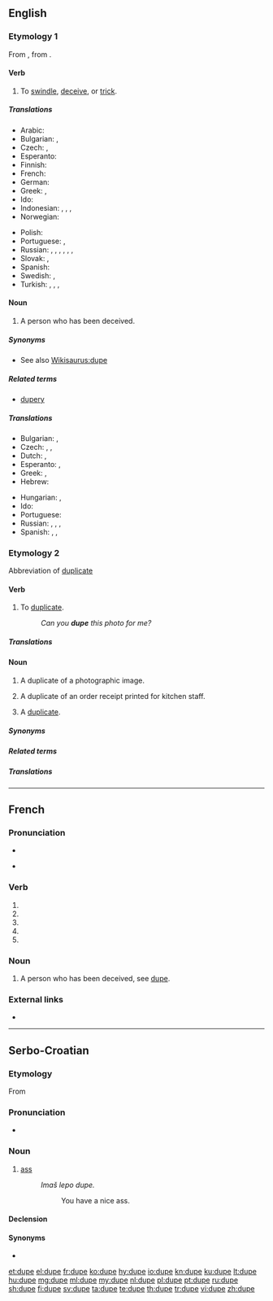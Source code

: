 {{also|dupé}}
==English==

===Etymology 1===
From {{etyl|fr|en}} {{term|duper|lang=fr}}, from {{etyl|frm|en}} {{term|duppe|lang=frm}}.

====Verb====
{{en-verb|dup}}

# To [[swindle]], [[deceive]], or [[trick]].

=====Translations=====
{{trans-top|to swindle, deceive, or trick}}
* Arabic: {{t|ar|يخدع}}
* Bulgarian: {{t+|bg|мамя}}, {{t+|bg|измамвам}}
* Czech: {{t+|cs|oklamat}}, {{t+|cs|napálit}}
* Esperanto: {{t|eo|trompi}}
* Finnish: {{t+|fi|puijata}}
* French: {{t+|fr|duper}}
* German: {{t+|de|überlisten}}
* Greek: {{t+|el|κοροϊδεύω}},  {{t+|el|εξαπατώ}}
* Ido: {{t+|io|dupigar}}
* Indonesian: {{t+|id|tipu|alt=menipu}}, {{t+|id|akal|alt=mengakali}}, {{t+|id|bodoh|alt=membodohi}}, {{t+|id|memperdaya}}
* Norwegian: {{t|no|dupere}}
{{trans-mid}}
* Polish: {{t+|pl|oszukiwać}}
* Portuguese: {{t+|pt|enganar}}, {{t+|pt|defraudar}}
* Russian: {{t+|ru|обма́нывать}}, {{t+|ru|одурачивать}}, {{t+|ru|вводи́ть в заблужде́ние}}, {{qualifier|partly}} {{t+|ru|ловчить}}, {{qualifier|informal}} {{t+|ru|надувать}}, {{qualifier|informal}} {{t+|ru|разводи́ть}}, {{qualifier|informal}} {{t+|ru|кида́ть}}
* Slovak: {{t|sk|podviesť}}, {{t|sk|oklamať}}
* Spanish: {{t+|es|engañar}}
* Swedish: {{t+|sv|lura}}, {{t+|sv|dupera}}
* Turkish: {{t+|tr|aldatmak}}, {{t+|tr|kandırmak}}, {{t+|tr|söğüşlemek}} {{qualifier|slang}}, {{t|tr|keklemek}} {{qualifier|slang}}
{{trans-bottom}}

====Noun====
{{en-noun}}

# A person who has been deceived.

=====Synonyms=====
* See also [[Wikisaurus:dupe]]

=====Related terms=====
* [[dupery]]

=====Translations=====
{{trans-top|deceived person}}
* Bulgarian: {{t|bg|лековерник|m}}, {{t+|bg|будала|m}}
* Czech: {{t|cs|napálený|m}}, {{t|cs|oklamaný|m}}, {{t|cs|podvedený|m}}
* Dutch: {{t|nl|gedupeerde|m|f}}, {{t|nl|bedrogene|m|f}}
* Esperanto: {{t|eo|trompito}}, {{t|eo|trompato}}
* Greek: {{t+|el|κορόιδο|n}}, {{t+|el|αγαθιάρης|m}}
* Hebrew: {{t+|he|פראייר|m|tr=frayer}}
{{trans-mid}}
* Hungarian: {{t+|hu|balek}}, {{t|hu|palimadár}}
* Ido: {{t+|io|dupo}}
* Portuguese: {{t+|pt|ludibriado|m}}
* Russian: {{t+|ru|простофиля|m}}, {{t|ru|несообразительный челове́к}}, {{t|ru|жертва обмана}}, {{qualifier|partly}} {{t|ru|легковерный челове́к}}
* Spanish: {{t+|es|incauto}},  {{t+|es|engrupido}},  {{t+|es|engañado|m}}
{{trans-bottom}}

===Etymology 2===
Abbreviation of [[duplicate]]

====Verb====
{{en-verb|dup}}

# {{context|transitive|lang=en}} To [[duplicate]].
#: ''Can you '''dupe''' this photo for me?''

=====Translations=====

====Noun====
{{en-noun}}

# {{context|photography|lang=en}} A duplicate of a photographic image.
# {{context|restaurant industry|lang=en}} A duplicate of an order receipt printed for kitchen staff.
# {{context|informal|lang=en}} A [[duplicate]].

=====Synonyms=====

=====Related terms=====

=====Translations=====

----

==French==

===Pronunciation===
* {{IPA|/dyp/|lang=fr}}
* {{a|Quebec}} {{IPA|/dzʏp/|lang=fr}}

===Verb===
{{fr-verb-form}}

# {{inflection of|duper||1|s|pres|indc|lang=fr}}
# {{inflection of|duper||3|s|pres|indc|lang=fr}}
# {{inflection of|duper||1|s|pres|subj|lang=fr}}
# {{inflection of|duper||1|s|pres|subj|lang=fr}}
# {{inflection of|duper||2|s|impr|lang=fr}}

===Noun===
{{fr-noun|f}}

# A person who has been deceived, see [[dupe#English|dupe]].

===External links===
* {{R:TLFi}}

----

==Serbo-Croatian==

===Etymology===
From {{etyl|sla-pro|sh}} {{m|sla-pro|*dupę}}

===Pronunciation===
* {{IPA|/dûpe/|lang=sh}}

===Noun===
{{sh-noun|g=n|head=dȕpe|r|дупе|ду̏пе}}

# {{context|vulgar|lang=sh}} [[ass]]
#: ''Imaš lepo dupe.''
#:: You have a nice ass.

====Declension====
{{sh-decl-noun
|dȕpe|dupèta
|dupeta|dupétā
|dupetu|dupetima
|dupe|dupeta
|dupe|dupeta
|dupetu|dupetima
|dupetom|dupetima
}}

====Synonyms====
* {{l|sh|gùzica}}

[[et:dupe]]
[[el:dupe]]
[[fr:dupe]]
[[ko:dupe]]
[[hy:dupe]]
[[io:dupe]]
[[kn:dupe]]
[[ku:dupe]]
[[lt:dupe]]
[[hu:dupe]]
[[mg:dupe]]
[[ml:dupe]]
[[my:dupe]]
[[nl:dupe]]
[[pl:dupe]]
[[pt:dupe]]
[[ru:dupe]]
[[sh:dupe]]
[[fi:dupe]]
[[sv:dupe]]
[[ta:dupe]]
[[te:dupe]]
[[th:dupe]]
[[tr:dupe]]
[[vi:dupe]]
[[zh:dupe]]
